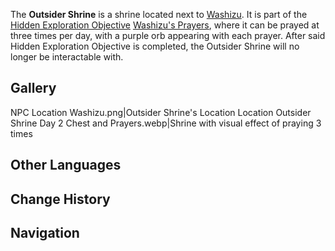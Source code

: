 {{Location Infobox
|image        = Location Outsider Shrine Day 2 Chest and Prayers.webp
|type         = Point of Interest
|region       = Inazuma
|area         = Yashiori Island
|subarea      = Serpent's Head
}}
The '''Outsider Shrine''' is a shrine located next to [[Washizu]]. It is part of the [[Hidden Exploration Objective]] [[Washizu's Prayers]], where it can be prayed at three times per day, with a purple orb appearing with each prayer. After said Hidden Exploration Objective is completed, the Outsider Shrine will no longer be interactable with.

==Gallery==
<gallery>
NPC Location Washizu.png|Outsider Shrine's Location
Location Outsider Shrine Day 2 Chest and Prayers.webp|Shrine with visual effect of praying 3 times
</gallery>

==Other Languages==
{{Other Languages|default_hidden = 1
|en      = Outsider Shrine
|zhs     = 异人龛
|zhs_rm  = Yìrén Kān
|zht     = 異人龕
|zht_rm  = Yìrén Kān
|ja      = 異人祠
|ja_rm   = Ijin Hokora
|ko      = 외부인 감실
|ko_rm   = Oebuin Gamsil
|es      = Altar extranjero
|fr      = Autel étranger
|ru      = Святилище чужеземцев
|th      = ศาลเจ้าของคนต่างแดน
|th_rm   = 
|vi      = Miếu Thờ Người Ngoại Quốc
|de      = Außenseiter-Schrein
|id      = Kuil Orang Asing
|pt      = Santuário dos Estrangeiros
|tr      = 
|it      = 
}}

==Change History==
{{Change History|2.0}}

==Navigation==
{{PoI Navbox|Inazuma}}